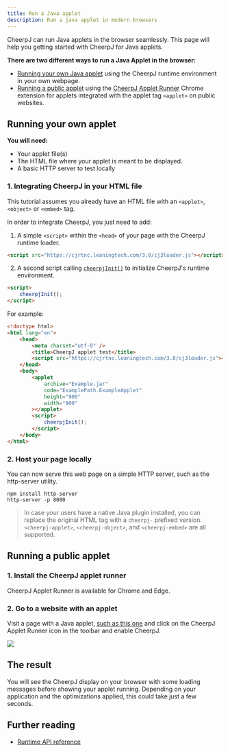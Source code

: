 ```yaml
---
title: Run a Java applet
description: Run a java applet in modern browsers
---
```



CheerpJ can run Java applets in the browser seamlessly. This page will help you getting started with CheerpJ for Java applets.

**There are two different ways to run a Java Applet in the browser:**

- [Running your own Java applet](/docs/getting-started/Java-applet#running-your-own-applet) using the CheerpJ runtime environment in your own webpage.
- [Running a public applet](/docs/getting-started/Java-applet#running-a-public-applet) using the [CheerpJ Applet Runner](https://chrome.google.com/webstore/detail/cheerpj-applet-runner/bbmolahhldcbngedljfadjlognfaaein) Chrome extension for applets integrated with the applet tag `<applet>` on public websites.

## Running your own applet

**You will need:**

- Your applet file(s)
- The HTML file where your applet is meant to be displayed.
- A basic HTTP server to test locally

### 1. Integrating CheerpJ in your HTML file

This tutorial assumes you already have an HTML file with an `<applet>`, `<object>` or `<embed>` tag.

In order to integrate CheerpJ, you just need to add:

1.  A simple `<script>` within the `<head>` of your page with the CheerpJ runtime loader.

```html
<script src="https://cjrtnc.leaningtech.com/3.0/cj3loader.js"></script>
```

2.  A second script calling [`cheerpjInit()`] to initialize CheerpJ's runtime environment.

```html
<script>
	cheerpjInit();
</script>
```

For example:

```html title="index.html" {6, 15-17}
<!doctype html>
<html lang="en">
	<head>
		<meta charset="utf-8" />
		<title>CheerpJ applet test</title>
		<script src="https://cjrtnc.leaningtech.com/3.0/cj3loader.js"></script>
	</head>
	<body>
		<applet
			archive="Example.jar"
			code="ExamplePath.ExampleApplet"
			height="900"
			width="900"
		></applet>
		<script>
			cheerpjInit();
		</script>
	</body>
</html>
```

### 2. Host your page locally

You can now serve this web page on a simple HTTP server, such as the http-server utility.

```shell
npm install http-server
http-server -p 8080
```

> In case your users have a native Java plugin installed, you can replace the original HTML tag with a `cheerpj-` prefixed version. `<cheerpj-applet>`, `<cheerpj-object>`, and `<cheerpj-embed>` are all supported.

## Running a public applet

### 1. Install the CheerpJ applet runner

CheerpJ Applet Runner is available for Chrome and Edge.

<div class="flex flex-wrap gap-3">
  <LinkButton
    type="primary"
    href="https://chrome.google.com/webstore/detail/cheerpj-applet-runner/bbmolahhldcbngedljfadjlognfaaein"
    label="Add to Chrome"
    iconLeft="openmoji:chrome"
  />

<LinkButton
	type="primary"
	href="https://microsoftedge.microsoft.com/addons/detail/cheerpj-applet-runner/ebfcpaoldmijengghefpohddmfpndmic"
	label="Add to Microsoft Edge"
	iconLeft="openmoji:edge"
/>

</div>

### 2. Go to a website with an applet

Visit a page with a Java applet, [such as this one](http://schubart.net/rc/) and click on the CheerpJ Applet Runner icon in the toolbar and enable CheerpJ.

![](/docs/cheerpj3/assets/applet_runner_demo.gif)

## The result

You will see the CheerpJ display on your browser with some loading messages before showing your applet running. Depending on your application and the optimizations applied, this could take just a few seconds.

## Further reading

- [Runtime API reference](/docs/reference)

[`cheerpjInit()`]: /docs/reference/cheerpjInit
